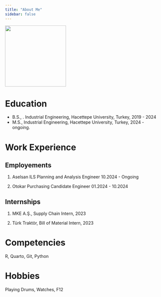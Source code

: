 ```yaml
---
title: "About Me"
sidebar: false 
---
```


![](images/Vesikalık.jpg){fig-align="center" width="200"}

# Education

-   B.S., . Industrial Engineering, Hacettepe University, Turkey, 2019 - 2024
-   M.S., Industrial Engineering, Hacettepe University, Turkey, 2024 - ongoing.

# Work Experience

## Employements

1.  Aselsan ILS Planning and Analysis Engineer 10.2024 - Ongoing

2.  Otokar Purchasing Candidate Engineer 01.2024 - 10.2024

## Internships

1.  MKE A.Ş., Supply Chain Intern, 2023

2.  Türk Traktör, Bill of Material Intern, 2023

# Competencies

R, Quarto, Git, Python

# Hobbies

Playing Drums, Watches, F12
